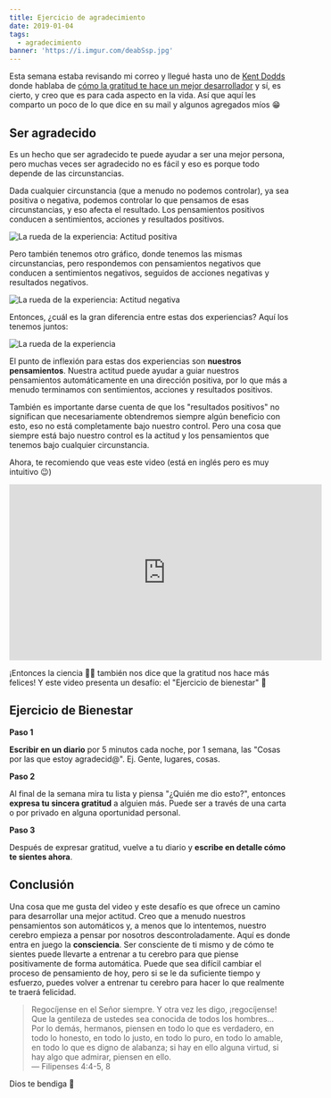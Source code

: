 ```yaml
---
title: Ejercicio de agradecimiento
date: 2019-01-04
tags:
  - agradecimiento
banner: 'https://i.imgur.com/deabSsp.jpg'
---
```


Esta semana estaba revisando mi correo y llegué hasta uno de [Kent Dodds](https://twitter.com/kentcdodds) donde hablaba de [cómo la gratitud te hace un mejor desarrollador](https://buttondown.email/kentcdodds/archive/6a753575-44f0-484d-b2b3-9b8ef1c76dfa) y sí, es cierto, y creo que es para cada aspecto en la vida. Así que aquí les comparto un poco de lo que dice en su mail y algunos agregados míos 😁

## Ser agradecido

Es un hecho que ser agradecido te puede ayudar a ser una mejor persona, pero muchas veces ser agradecido no es fácil y eso es porque todo depende de las circunstancias.

Dada cualquier circunstancia (que a menudo no podemos controlar), ya sea positiva o negativa, podemos controlar lo que pensamos de esas circunstancias, y eso afecta el resultado. Los pensamientos positivos conducen a sentimientos, acciones y resultados positivos.

![La rueda de la experiencia: Actitud positiva](https://i.imgur.com/XshRMxA.png)

Pero también tenemos otro gráfico, donde tenemos las mismas circunstancias, pero respondemos con pensamientos negativos que conducen a sentimientos negativos, seguidos de acciones negativas y resultados negativos.

![La rueda de la experiencia: Actitud negativa](https://i.imgur.com/XGPVXG2.png)

Entonces, ¿cuál es la gran diferencia entre estas dos experiencias? Aquí los tenemos juntos:

![La rueda de la experiencia](https://i.imgur.com/JH7FYRN.png)

El punto de inflexión para estas dos experiencias son **nuestros pensamientos**. Nuestra actitud puede ayudar a guiar nuestros pensamientos automáticamente en una dirección positiva, por lo que más a menudo terminamos con sentimientos, acciones y resultados positivos.

También es importante darse cuenta de que los "resultados positivos" no significan que necesariamente obtendremos siempre algún beneficio con esto, eso no está completamente bajo nuestro control. Pero una cosa que siempre está bajo nuestro control es la actitud y los pensamientos que tenemos bajo cualquier circunstancia.

Ahora, te recomiendo que veas este video (está en inglés pero es muy intuitivo 😉)

<div style="text-align: center;">
  <iframe
    width="560"
    height="315"
    src="https://www.youtube.com/embed/U5lZBjWDR_c"
    frameborder="0"
    allow="accelerometer; autoplay; encrypted-media; gyroscope; picture-in-picture"
    allowfullscreen
  ></iframe>
</div>

¡Entonces la ciencia 👨‍🔬️ también nos dice que la gratitud nos hace más felices! Y este video presenta un desafío: el "Ejercicio de bienestar" 💪

## Ejercicio de Bienestar

**Paso 1**

**Escribir en un diario** por 5 minutos cada noche, por 1 semana, las "Cosas por las que estoy agradecid@". Ej. Gente, lugares, cosas.

**Paso 2**

Al final de la semana mira tu lista y piensa "¿Quién me dio esto?", entonces **expresa tu sincera gratitud** a alguien más. Puede ser a través de una carta o por privado en alguna oportunidad personal.

**Paso 3**

Después de expresar gratitud, vuelve a tu diario y **escribe en detalle cómo te sientes ahora**.

## Conclusión

Una cosa que me gusta del video y este desafío es que ofrece un camino para desarrollar una mejor actitud. Creo que a menudo nuestros pensamientos son automáticos y, a menos que lo intentemos, nuestro cerebro empieza a pensar por nosotros descontroladamente. Aquí es donde entra en juego la **consciencia**. Ser consciente de ti mismo y de cómo te sientes puede llevarte a entrenar a tu cerebro para que piense positivamente de forma automática. Puede que sea difícil cambiar el proceso de pensamiento de hoy, pero si se le da suficiente tiempo y esfuerzo, puedes volver a entrenar tu cerebro para hacer lo que realmente te traerá felicidad.

> Regocíjense en el Señor siempre. Y otra vez les digo, ¡regocíjense! Que la gentileza de ustedes sea conocida de todos los hombres...<br>
> Por lo demás, hermanos, piensen en todo lo que es verdadero, en todo lo honesto, en todo lo justo, en todo lo puro, en todo lo amable, en todo lo que es digno de alabanza; si hay en ello alguna virtud, si hay algo que admirar, piensen en ello. <br>
> — Filipenses 4:4-5, 8

Dios te bendiga 🤗
